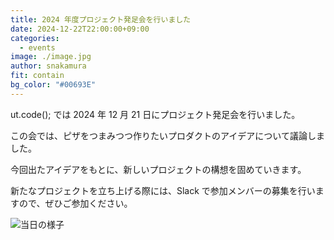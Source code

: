 ```yaml
---
title: 2024 年度プロジェクト発足会を行いました
date: 2024-12-22T22:00:00+09:00
categories:
  - events
image: ./image.jpg
author: snakamura
fit: contain
bg_color: "#00693E"
---
```


ut.code(); では 2024 年 12 月 21 日にプロジェクト発足会を行いました。

この会では、ピザをつまみつつ作りたいプロダクトのアイデアについて議論しました。

今回出たアイデアをもとに、新しいプロジェクトの構想を固めていきます。

新たなプロジェクトを立ち上げる際には、Slack で参加メンバーの募集を行いますので、ぜひご参加ください。

![当日の様子](./scene1.jpg)
